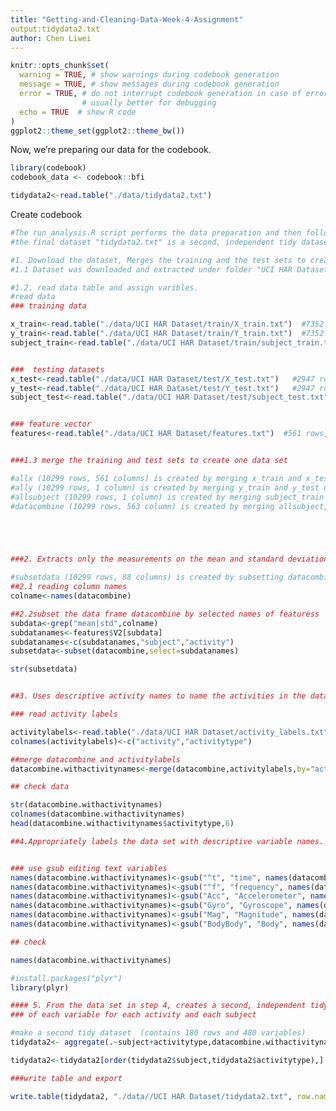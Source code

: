 ---
title: "Getting-and-Cleaning-Data-Week-4-Assignment"
output:tidydata2.txt
author: Chen Liwei
---


```{r setup}
knitr::opts_chunk$set(
  warning = TRUE, # show warnings during codebook generation
  message = TRUE, # show messages during codebook generation
  error = TRUE, # do not interrupt codebook generation in case of errors,
                # usually better for debugging
  echo = TRUE  # show R code
)
ggplot2::theme_set(ggplot2::theme_bw())

```

Now, we're preparing our data for the codebook.

```{r prepare_codebook}
library(codebook)
codebook_data <- codebook::bfi

tidydata2<-read.table("./data/tidydata2.txt")

```


Create codebook

```{r codebook}
#The run_analysis.R script performs the data preparation and then followed by the 5 steps required as described in the course assignment.
#the final dataset "tidydata2.txt" is a second, independent tidy dataset with teh average of each variable for each activity and each subject.

#1. Download the dataset, Merges the training and the test sets to create one data set.
#1.1 Dataset was downloaded and extracted under folder "UCI HAR Dataset"

#1.2. read data table and assign varibles.
#read data
### training data

x_train<-read.table("./data/UCI HAR Dataset/train/X_train.txt")  #7352 rows, 561 columns
y_train<-read.table("./data/UCI HAR Dataset/train/Y_train.txt")  #7352 rows, 1 columns
subject_train<-read.table("./data/UCI HAR Dataset/train/subject_train.txt") #7352 rows, 1 column


###  testing datasets
x_test<-read.table("./data/UCI HAR Dataset/test/X_test.txt")   #2947 rows, 561 columns
y_test<-read.table("./data/UCI HAR Dataset/test/Y_test.txt")   #2947 rows, 1 columns
subject_test<-read.table("./data/UCI HAR Dataset/test/subject_test.txt")  #2947 rows, 1 column


### feature vector
features<-read.table("./data/UCI HAR Dataset/features.txt")  #561 rows, 2 columns


###1.3 merge the training and test sets to create one data set

#allx (10299 rows, 561 columns) is created by merging x_train and x_test using rbind() function
#ally (10299 rows, 1 column) is created by merging y_train and y_test using rbind() function
#allsubject (10299 rows, 1 column) is created by merging subject_train and subject_test using rbind() function
#datacombine (10299 rows, 563 column) is created by merging allsubject, ally and allx using cbind() function





###2. Extracts only the measurements on the mean and standard deviation for each measurement. 

#subsetdata (10299 rows, 88 columns) is created by subsetting datacombine, selecting only columns: subject, code and the measurements on the mean and standard deviation (std) for each measurement
##2.1 reading column names
colname<-names(datacombine)

##2.2subset the data frame datacombine by selected names of featuress
subdata<-grep("mean|std",colname)
subdatanames<-features$V2[subdata]
subdatanames<-c(subdatanames,"subject","activity")
subsetdata<-subset(datacombine,select=subdatanames)

str(subsetdata)


##3. Uses descriptive activity names to name the activities in the data set

### read activity labels

activitylabels<-read.table("./data/UCI HAR Dataset/activity_labels.txt")
colnames(activitylabels)<-c("activity","activitytype")

##merge datacombine and activitylabels
datacombine.withactivitynames<-merge(datacombine,activitylabels,by="activity")

## check data

str(datacombine.withactivitynames)
colnames(datacombine.withactivitynames)
head(datacombine.withactivitynames$activitytype,6)

##4.Appropriately labels the data set with descriptive variable names. 


### use gsub editing text variables 
names(datacombine.withactivitynames)<-gsub("^t", "time", names(datacombine.withactivitynames))
names(datacombine.withactivitynames)<-gsub("^f", "frequency", names(datacombine.withactivitynames))
names(datacombine.withactivitynames)<-gsub("Acc", "Accelerometer", names(datacombine.withactivitynames))
names(datacombine.withactivitynames)<-gsub("Gyro", "Gyroscope", names(datacombine.withactivitynames))
names(datacombine.withactivitynames)<-gsub("Mag", "Magnitude", names(datacombine.withactivitynames))
names(datacombine.withactivitynames)<-gsub("BodyBody", "Body", names(datacombine.withactivitynames))

## check

names(datacombine.withactivitynames)

#install.packages("plyr")
library(plyr)

#### 5. From the data set in step 4, creates a second, independent tidy data set with the average 
### of each variable for each activity and each subject

#make a second tidy dataset  (contains 180 rows and 480 variables)
tidydata2<- aggregate(.~subject+activitytype,datacombine.withactivitynames,mean)

tidydata2<-tidydata2[order(tidydata2$subject,tidydata2$activitytype),]

###write table and export

write.table(tidydata2, "./data//UCI HAR Dataset/tidydata2.txt", row.names=FALSE)
  

```
